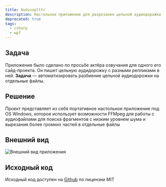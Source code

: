 ```yaml
---
title: Audiosplttr
description: Настольное приложение для разрезания цельной аудиодорожки на кусочки по уровню шума и сохранения в виде отдельных аудиофайлов
deprecated: true
tags: 
  - csharp
  - wpf
---
```



## Задача

Приложение было сделано по просьбе актёра озвучания для одного его сайд-проекта. Он пишет цельную аудидорожку с разными репликами в ней. **Задача** — автоматизировать разбиение цельной аудиодорожки на отдельные файлы.

## Решение

Проект представляет из себя портативное настольное приложение под OS Windows, которое использует возможности FFMpeg для работы с аудиофайлами для поиска фрагментов с низким уровнем шума и вырезания более громких частей в отдельные файлы

## Внешний вид

<Image src={app} alt="Внешний вид приложения"/>

## Исходный код

Исходный код доступен на [Github](https://github.com/dadyarri/audiosplttr) по лицензии MIT